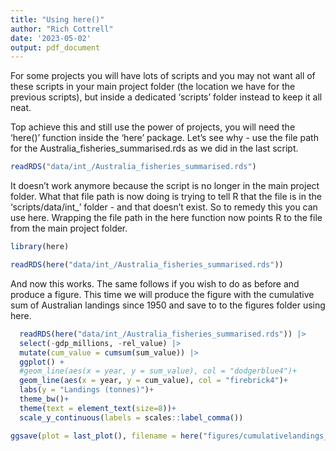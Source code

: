 ```yaml
---
title: "Using here()"
author: "Rich Cottrell"
date: '2023-05-02'
output: pdf_document
---
```


For some projects you will have lots of scripts and you may not want all of these scripts in your main project folder (the location we have for the previous scripts), but inside a dedicated 'scripts' folder instead to keep it all neat. 

Top achieve this and still use the power of projects, you will need the 'here()' function inside the 'here' package. Let's see why - use the file path for the Australia_fisheries_summarised.rds as we did in the last script. 


```r

readRDS("data/int_/Australia_fisheries_summarised.rds")


```

It doesn't work anymore because the script is no longer in the main project folder. What that file path is now doing is trying to tell R that the file is in the 'scripts/data/int_' folder - and that doesn't exist. So to remedy this you can use here. Wrapping the file path in the here function now points R to the file from the main project folder.

```r
library(here)

readRDS(here("data/int_/Australia_fisheries_summarised.rds"))


```


And now this works. The same follows if you wish to do as before and produce a figure. This time we will produce the figure with the cumulative sum of Australian landings since 1950 and save to to the figures folder using here.

```r

  readRDS(here("data/int_/Australia_fisheries_summarised.rds")) |> 
  select(-gdp_millions, -rel_value) |> 
  mutate(cum_value = cumsum(sum_value)) |> 
  ggplot() +
  #geom_line(aes(x = year, y = sum_value), col = "dodgerblue4")+
  geom_line(aes(x = year, y = cum_value), col = "firebrick4")+
  labs(y = "Landings (tonnes)")+
  theme_bw()+
  theme(text = element_text(size=8))+
  scale_y_continuous(labels = scales::label_comma())

ggsave(plot = last_plot(), filename = here("figures/cumulativelandings_for_australia.jpg"), device = "jpg", dpi = 600, width = 9, height = 7, units = "cm")


```

